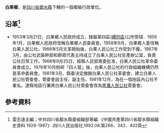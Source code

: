 '''白果鄉'''，是[[四川省|四川省]][[鄰水縣|鄰水縣]]下轄的一個鄉級行政單位。

== 沿革<ref>雷志遠主編；中共四川省鄰水縣委組織部等編.《中國共產黨四川省鄰水縣組織史資料 1926-1987》.四川人民出版社,1992.08.第266、342、402頁</ref>==
* 1953年3月21日，白果鄉人民政府成立，隸屬第四區([[罈同區|罈同區]])公所管辖．1956年1月，白果鄉人民政府改稱白果鄉人民委員會。1958年9月，白果鄉人委改稱白果人民公社。1966年5月文革開始後，白果人民公社工作受到干擾。1967年3月，由公社武裝幹部和群眾代表主持成立了白果人民公社生產辦公室，負責公社日常工作。1968年9月25日，經縣人武部黨委批准，白果人民公社革命委員會成立。1976年10月粉碎「四人幫」後，白果人民公社的行政組織機構仍然是革命委員會。1981年3月，縣委決定撤銷白果人民公社革委會，建立白果人民公社管委會，管委會設主任、副主任。1981年12月，為在一個地區內公社不重名。達縣地區行署將白果人民公社管委會改為[[黑灘鄉|黑灘人民公社]]管委會。

== 參考資料 ==
{{reflist}}
{{行政區劃小作品}}
{{鄰水縣行政區劃（1953年4月24日至1953年9月4日）}}
{{鄰水縣行政區劃（1953年9月4日至1955年3月5日）}}
{{鄰水縣行政區劃（1955年3月5日至1956年1月24日）}}
{{鄰水縣行政區劃（1956年1月24日至1963年5月25日）}}
{{鄰水縣行政區劃（1963年5月25日至1993年12月31日）}}
{{鄰水縣行政區劃}}